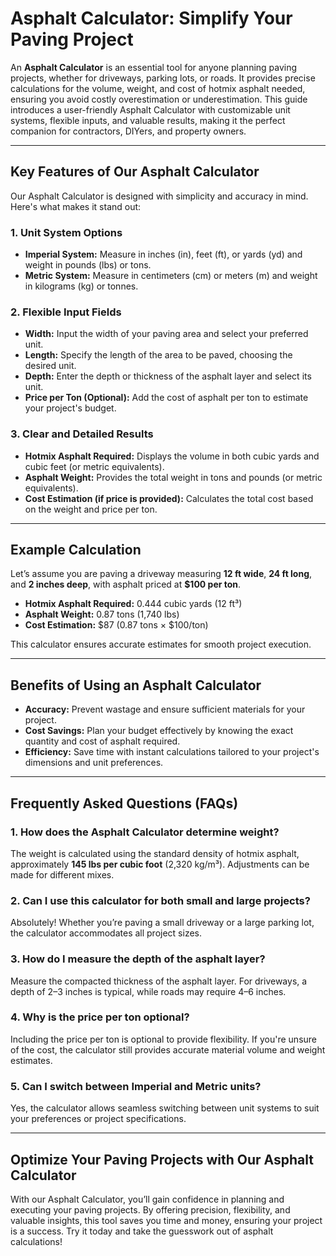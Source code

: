 # Asphalt Calculator: Simplify Your Paving Project

An **Asphalt Calculator** is an essential tool for anyone planning paving projects, whether for driveways, parking lots, or roads. It provides precise calculations for the volume, weight, and cost of hotmix asphalt needed, ensuring you avoid costly overestimation or underestimation. This guide introduces a user-friendly Asphalt Calculator with customizable unit systems, flexible inputs, and valuable results, making it the perfect companion for contractors, DIYers, and property owners.

---

## Key Features of Our Asphalt Calculator

Our Asphalt Calculator is designed with simplicity and accuracy in mind. Here's what makes it stand out:

### 1. Unit System Options

- **Imperial System:** Measure in inches (in), feet (ft), or yards (yd) and weight in pounds (lbs) or tons.
- **Metric System:** Measure in centimeters (cm) or meters (m) and weight in kilograms (kg) or tonnes.

### 2. Flexible Input Fields

- **Width:** Input the width of your paving area and select your preferred unit.
- **Length:** Specify the length of the area to be paved, choosing the desired unit.
- **Depth:** Enter the depth or thickness of the asphalt layer and select its unit.
- **Price per Ton (Optional):** Add the cost of asphalt per ton to estimate your project's budget.

### 3. Clear and Detailed Results

- **Hotmix Asphalt Required:** Displays the volume in both cubic yards and cubic feet (or metric equivalents).
- **Asphalt Weight:** Provides the total weight in tons and pounds (or metric equivalents).
- **Cost Estimation (if price is provided):** Calculates the total cost based on the weight and price per ton.

---

## Example Calculation

Let’s assume you are paving a driveway measuring **12 ft wide**, **24 ft long**, and **2 inches deep**, with asphalt priced at **$100 per ton**.

- **Hotmix Asphalt Required:** 0.444 cubic yards (12 ft³)
- **Asphalt Weight:** 0.87 tons (1,740 lbs)
- **Cost Estimation:** $87 (0.87 tons × $100/ton)

This calculator ensures accurate estimates for smooth project execution.

---

## Benefits of Using an Asphalt Calculator

- **Accuracy:** Prevent wastage and ensure sufficient materials for your project.
- **Cost Savings:** Plan your budget effectively by knowing the exact quantity and cost of asphalt required.
- **Efficiency:** Save time with instant calculations tailored to your project's dimensions and unit preferences.

---

## Frequently Asked Questions (FAQs)

### 1. How does the Asphalt Calculator determine weight?

The weight is calculated using the standard density of hotmix asphalt, approximately **145 lbs per cubic foot** (2,320 kg/m³). Adjustments can be made for different mixes.

### 2. Can I use this calculator for both small and large projects?

Absolutely! Whether you’re paving a small driveway or a large parking lot, the calculator accommodates all project sizes.

### 3. How do I measure the depth of the asphalt layer?

Measure the compacted thickness of the asphalt layer. For driveways, a depth of 2–3 inches is typical, while roads may require 4–6 inches.

### 4. Why is the price per ton optional?

Including the price per ton is optional to provide flexibility. If you're unsure of the cost, the calculator still provides accurate material volume and weight estimates.

### 5. Can I switch between Imperial and Metric units?

Yes, the calculator allows seamless switching between unit systems to suit your preferences or project specifications.

---

## Optimize Your Paving Projects with Our Asphalt Calculator

With our Asphalt Calculator, you’ll gain confidence in planning and executing your paving projects. By offering precision, flexibility, and valuable insights, this tool saves you time and money, ensuring your project is a success. Try it today and take the guesswork out of asphalt calculations!
